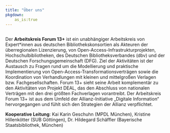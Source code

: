 ```yaml
---
title: "Über uns"
pkgdown:
    as_is:true
---
```


## 


Der **Arbeitskreis Forum 13+** ist ein unabhängiger Arbeitskreis von Expert*innen aus deutschen Bibliothekskonsortien als Akteuren der überregionalen Lizenzierung, von Open-Access-Infrastrukturprojekten, Hochschulbibliotheken, des Deutschen Bibliotheksverbandes (dbv) und der Deutschen Forschungsgemeinschaft (DFG).
Ziel der Aktivitäten ist der Austausch zu Fragen rund um die Modellierung und praktische Implementierung von Open-Access-Transformationsverträgen sowie die Koordination von Verhandlungen mit kleinen und mittelgroßen Verlagen bzw. Fachgesellschaften.
Forum 13+ sieht seine Arbeit komplementär zu den Aktivitäten von Projekt DEAL, das den Abschluss von nationalen Verträgen mit den drei größten Fachverlagen vorantreibt.
Der Arbeitskreis Forum 13+ ist aus dem Umfeld der Allianz-Initiative „Digitale Information“ hervorgegangen und fühlt sich den Strategien der Allianz verpflichtet.


**Kooperative Leitung**: Kai Karin Geschuhn (MPDL München), Kristine Hillenkötter (SUB Göttingen), Dr. Hildegard Schäffler (Bayerische Staatsbibliothek, München)</p>


